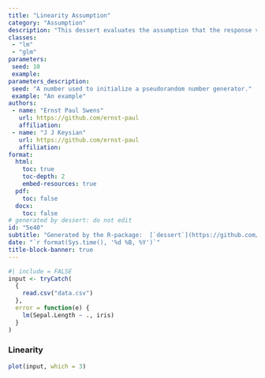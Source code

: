 ```yaml
---
title: "Linearity Assumption"
category: "Assumption"
description: "This dessert evaluates the assumption that the response variable is a linear combination of the regression coefficients and the predictor variables."
classes:
 - "lm"
 - "glm"
parameters:
 seed: 10
 example: 
parameters_description:
 seed: "A number used to initialize a pseudorandom number generator."
 example: "An example"
authors:
 - name: "Ernst Paul Swens"
   url: https://github.com/ernst-paul
   affiliation: 
 - name: "J J Keysian"
   url: https://github.com/ernst-paul
   affiliation: 
format:
  html:
    toc: true
    toc-depth: 2
    embed-resources: true
  pdf: 
    toc: false
  docx: 
    toc: false
# generated by dessert: do not edit
id: "5e40"
subtitle: "Generated by the R-package:  [`dessert`](https://github.com/Ernst-Paul/dessert)"
date: "`r format(Sys.time(), '%d %B, %Y')`"
title-block-banner: true
---
```


```r
#| include = FALSE
input <- tryCatch( 
  {
    read.csv("data.csv")
  },
  error = function(e) {
    lm(Sepal.Length ~ ., iris)
  }
)
```

### Linearity

```r
plot(input, which = 3)
```





